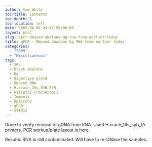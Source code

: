 ```yaml
---
author: Sam White
toc-title: Contents
toc-depth: 5
toc-location: left
date: 2009-06-06 04:47:58+00:00
layout: post
slug: qpcr-dnased-abalone-dg-rna-from-earlier-today
title: qPCR - DNased abalone Dg RNA from earlier today
categories:
  - "2009"
  - "Miscellaneous"
tags:
  - 16s
  - black abalone
  - Dg
  - digestive gland
  - DNased RNA
  - H.crach_16s_SYB_F/R
  - Haliotis cracherodii
  - Immomix
  - Opticon2
  - qPCR
  - SYTO13
---
```


Done to verify removal of gDNA from RNA. Used H.crach_16s_syb_f/r primers. [PCR workup/plate layout is here](https://eagle.fish.washington.edu/Arabidopsis/Notebook%20Workup%20Files/20090605-01.jpg).

Results: RNA is still contaminated. Will have to re-DNase the samples.

